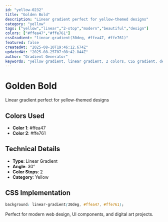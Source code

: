 ```yaml
---
id: "yellow-0232"
title: "Golden Bold"
description: "Linear gradient perfect for yellow-themed designs"
category: "yellow"
tags: ["yellow","linear","2-stop","modern","beautiful","design"]
colors: ["#ffea47","#ffe761"]
cssGradient: "linear-gradient(30deg, #ffea47, #ffe761)"
featured: false
createdAt: "2025-08-10T19:46:12.674Z"
updatedAt: "2025-08-25T07:08:42.844Z"
author: "Gradient Generator"
keywords: "yellow gradient, linear gradient, 2 colors, CSS gradient, design, #ffea47, #ffe761"
---
```


# Golden Bold

Linear gradient perfect for yellow-themed designs

## Colors Used
- **Color 1**: #ffea47
- **Color 2**: #ffe761

## Technical Details
- **Type**: Linear Gradient
- **Angle**: 30°
- **Color Stops**: 2
- **Category**: Yellow

## CSS Implementation
```css
background: linear-gradient(30deg, #ffea47, #ffe761);
```

Perfect for modern web design, UI components, and digital art projects.

